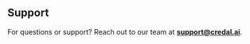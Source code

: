 ## Support

For questions or support? Reach out to our team at **[support@credal.ai](mailto:support@credal.ai)**.
